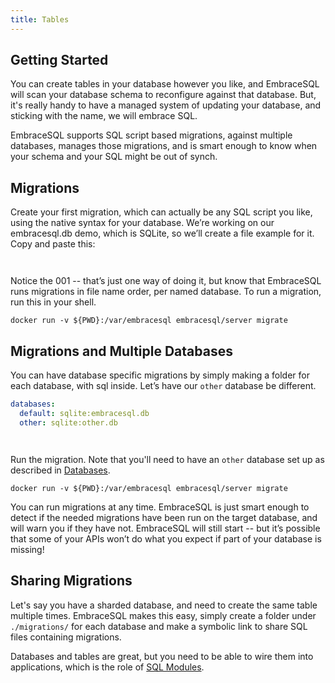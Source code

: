 ```yaml
---
title: Tables
---
```


## Getting Started

You can create tables in your database however you like, and EmbraceSQL will scan your database schema to reconfigure against that database. But, it's really handy to have a managed system of updating your database, and sticking with the name, we will embrace SQL.

EmbraceSQL supports SQL script based migrations, against multiple databases, manages those migrations, and is smart enough to know when your schema and your SQL might be out of synch.

## Migrations

Create your first migration, which can actually be any SQL script you like, using the native syntax for your database. We’re working on our embracesql.db demo, which is SQLite, so we’ll create a file example for it. Copy and paste this:

```sql title="${EMBRACESQL_ROOT}/migrations/default/001.sql"  file=../../engine/tests/configs/hello-migrations/migrations/default/001.sql
```

```sql title="${EMBRACESQL_ROOT}/migrations/default/002.sql"  file=../../engine/tests/configs/hello-migrations/migrations/default/002.sql
```


Notice the 001 -- that’s just one way of doing it, but know that EmbraceSQL runs migrations in file name order, per named database. To run a migration, run this in your shell.

```shell
docker run -v ${PWD}:/var/embracesql embracesql/server migrate
```

## Migrations and Multiple Databases

You can have database specific migrations by simply making a folder for each database, with sql inside. Let’s have our `other` database be different.

```yml title="${EMBRACESQL_ROOT}/embracesql.yaml"
databases:
  default: sqlite:embracesql.db
  other: sqlite:other.db
```

```sql title="${EMBRACESQL_ROOT}/migrations/other/001.sql"  file=../../engine/tests/configs/hello-migrations/migrations/other/001.sql
```

```sql title="${EMBRACESQL_ROOT}/migrations/other/002.sql"  file=../../engine/tests/configs/hello-migrations/migrations/other/002.sql
```


Run the migration. Note that you'll need to have an `other` database set up as described in [Databases](./databases).

```shell
docker run -v ${PWD}:/var/embracesql embracesql/server migrate
```

You can run migrations at any time. EmbraceSQL is just smart enough to detect if the needed migrations have been run on the target database, and will warn you if they have not. EmbraceSQL will still start -- but it’s possible that some of your APIs won’t do what you expect if part of your database is missing!

## Sharing Migrations

Let's say you have a sharded database, and need to create the same table multiple times. EmbraceSQL makes this easy, simply create a folder under `./migrations/` for each database and make a symbolic link to share SQL files containing migrations.

Databases and tables are great, but you need to be able to wire them into applications, which is the role of [SQL Modules](./sqlmodules).
